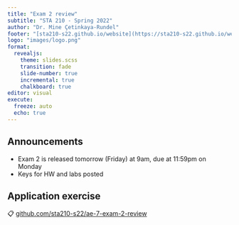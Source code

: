 ```yaml
---
title: "Exam 2 review"
subtitle: "STA 210 - Spring 2022"
author: "Dr. Mine Çetinkaya-Rundel"
footer: "[sta210-s22.github.io/website](https://sta210-s22.github.io/website/)"
logo: "images/logo.png"
format: 
  revealjs:
    theme: slides.scss
    transition: fade
    slide-number: true
    incremental: true 
    chalkboard: true
editor: visual
execute:
  freeze: auto
  echo: true
---
```


## Announcements

::: nonincremental
-   Exam 2 is released tomorrow (Friday) at 9am, due at 11:59pm on Monday
-   Keys for HW and labs posted
:::

## Application exercise

::: appex
📋 [github.com/sta210-s22/ae-7-exam-2-review](https://github.com/sta210-s22/ae-7-exam-2-review)
:::

